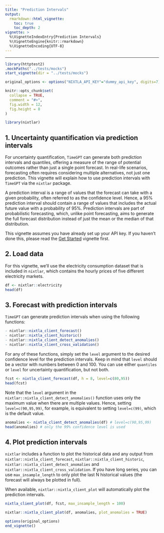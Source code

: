 ```yaml
---
title: "Prediction Intervals"
output: 
  rmarkdown::html_vignette:
    toc: true 
    toc_depth: 2
vignette: >
  %\VignetteIndexEntry{Prediction Intervals}
  %\VignetteEngine{knitr::rmarkdown}
  %\VignetteEncoding{UTF-8}
---
```


---
```r
library(httptest2)
.mockPaths("../tests/mocks")
start_vignette(dir = "../tests/mocks")

original_options <- options("NIXTLA_API_KEY"="dummy_api_key", digits=7)

knitr::opts_chunk$set(
  collapse = TRUE,
  comment = "#>", 
  fig.width = 12, 
  fig.height = 8
)
```

```r
library(nixtlar)
```

## 1. Uncertainty quantification via prediction intervals  
For uncertainty quantification, `TimeGPT` can generate both prediction intervals and quantiles, offering a measure of the range of potential outcomes rather than just a single point forecast. In real-life scenarios, forecasting often requires considering multiple alternatives, not just one prediction. This vignette will explain how to use prediction intervals with `TimeGPT` via the `nixtlar` package.

A prediction interval is a range of values that the forecast can take with a given probability, often referred to as the confidence level. Hence, a 95% prediction interval should contain a range of values that includes the actual future value with a probability of 95%. Prediction intervals are part of probabilistic forecasting, which, unlike point forecasting, aims to generate the full forecast distribution instead of just the mean or the median of that distribution.

This vignette assumes you have already set up your API key. If you haven't done this, please read the [Get Started](https://nixtla.github.io/nixtlar/articles/anomaly-detection.html) vignette first. 

## 2. Load data 
For this vignette, we'll use the electricity consumption dataset that is included in `nixtlar`, which contains the hourly prices of five different electricity markets. 

```r
df <- nixtlar::electricity
head(df)
```

## 3. Forecast with prediction intervals
`TimeGPT` can generate prediction intervals when using the following functions: 

```r
- nixtlar::nixtla_client_forecast()
- nixtlar::nixtla_client_historic() 
- nixtlar::nixtla_client_detect_anomalies()
- nixtlar::nixtla_client_cross_validation()
```

For any of these functions, simply set the `level` argument to the desired confidence level for the prediction intervals. Keep in mind that `level` should be a vector with numbers between 0 and 100. You can use either `quantiles` or `level` for uncertainty quantification, but not both. 

```r
fcst <- nixtla_client_forecast(df, h = 8, level=c(80,95))
head(fcst)
```

Note that the `level` argument in the `nixtlar::nixtla_client_detect_anomalies()` function uses only the maximum value when there are multiple values. Hence, setting `level=c(90,95,99)`, for example, is equivalent to setting `level=c(99)`, which is the default value.  

```r
anomalies <- nixtla_client_detect_anomalies(df) # level=c(90,95,99)
head(anomalies) # only the 99% confidence level is used 
```

## 4. Plot prediction intervals 
`nixtlar` includes a function to plot the historical data and any output from `nixtlar::nixtla_client_forecast`, `nixtlar::nixtla_client_historic`, `nixtlar::nixtla_client_detect_anomalies` and `nixtlar::nixtla_client_cross_validation`. If you have long series, you can use `max_insample_length` to only plot the last N historical values (the forecast will always be plotted in full). 

When available, `nixtlar::nixtla_client_plot` will automatically plot the prediction intervals. 

```r
nixtla_client_plot(df, fcst, max_insample_length = 100)
```

```r
nixtlar::nixtla_client_plot(df, anomalies, plot_anomalies = TRUE)
```

```r
options(original_options)
end_vignette()
```


